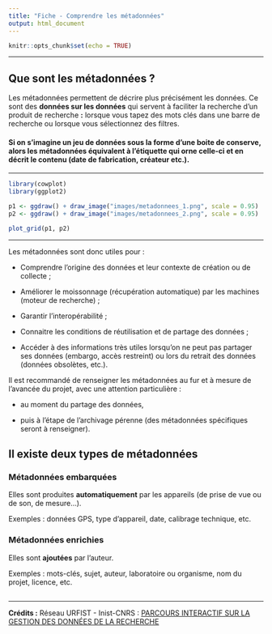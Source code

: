 ```yaml
---
title: "Fiche - Comprendre les métadonnées"
output: html_document
---
```


```r
knitr::opts_chunk$set(echo = TRUE)
```

------------------------------------------------------------------------

## Que sont les métadonnées ?

Les métadonnées permettent de décrire plus précisément les données. Ce sont des **données sur les données** qui servent à faciliter la recherche d'un produit de recherche **:** lorsque vous tapez des mots clés dans une barre de recherche ou lorsque vous sélectionnez des filtres.

#### Si on s'imagine un jeu de données sous la forme d'une boite de conserve, alors les métadonnées équivalent à l'étiquette qui orne celle-ci et en décrit le contenu (date de fabrication, créateur etc.).

------------------------------------------------------------------------

```r
library(cowplot)
library(ggplot2)

p1 <- ggdraw() + draw_image("images/metadonnees_1.png", scale = 0.95)
p2 <- ggdraw() + draw_image("images/metadonnees_2.png", scale = 0.95)

plot_grid(p1, p2)
```

------------------------------------------------------------------------

Les métadonnées sont donc utiles pour :

-   Comprendre l'origine des données et leur contexte de création ou de collecte ;

-   Améliorer le moissonnage (récupération automatique) par les machines (moteur de recherche) ;

-   Garantir l'interopérabilité ;

-   Connaitre les conditions de réutilisation et de partage des données ;

-   Accéder à des informations très utiles lorsqu'on ne peut pas partager ses données (embargo, accès restreint) ou lors du retrait des données (données obsolètes, etc.).

Il est recommandé de renseigner les métadonnées au fur et à mesure de l'avancée du projet, avec une attention particulière :

-   au moment du partage des données,

-   puis à l'étape de l'archivage pérenne (des métadonnées spécifiques seront à renseigner).

## Il existe deux types de métadonnées {.tabset}

### Métadonnées embarquées

Elles sont produites **automatiquement** par les appareils (de prise de vue ou de son, de mesure...).

Exemples : données GPS, type d'appareil, date, calibrage technique, etc.

### Métadonnées enrichies

Elles sont **ajoutées** par l'auteur.

Exemples : mots-clés, sujet, auteur, laboratoire ou organisme, nom du projet, licence, etc.

##  {.unnumbered}

------------------------------------------------------------------------

**Crédits :** Réseau URFIST - Inist-CNRS : [PARCOURS INTERACTIF SUR LA GESTION DES DONNÉES DE LA RECHERCHE](https://doranum.fr/enjeux-benefices/parcours-interactif-sur-la-gestion-des-donnees-de-la-recherche/)
